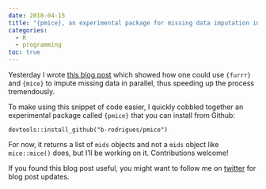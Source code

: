 ```yaml
---
date: 2018-04-15
title: "{pmice}, an experimental package for missing data imputation in parallel using {mice} and {furrr}"
categories:
  - R
  - programming
toc: true
---
```


<p>Yesterday I wrote <a href="2018-04-14-playing_with_furrr.qmd">this blog post</a>
which showed how one could use <code>{furrr}</code> and <code>{mice}</code> to impute missing data in parallel, thus
speeding up the process tremendously.</p>
<p>To make using this snippet of code easier, I quickly cobbled together an experimental package
called <code>{pmice}</code> that you can install from Github:</p>
<pre class="r"><code>devtools::install_github(&quot;b-rodrigues/pmice&quot;)</code></pre>
<p>For now, it returns a list of <code>mids</code> objects and not a <code>mids</code> object like <code>mice::mice()</code> does,
but I’ll be working on it. Contributions welcome!</p>
<p>If you found this blog post useful, you might want to follow me on <a href="https://www.twitter.com/brodriguesco">twitter</a>
for blog post updates.</p>

